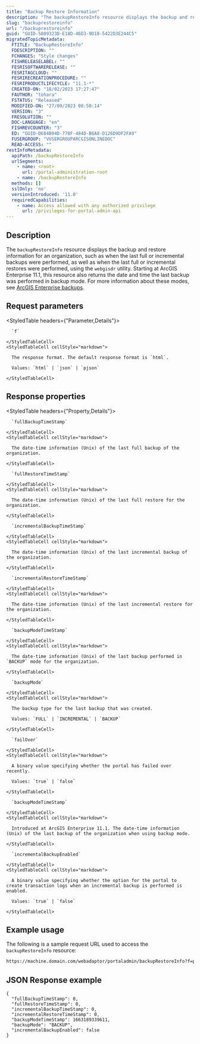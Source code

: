 ```yaml
---
title: "Backup Restore Information"
description: "The backupRestoreInfo resource displays the backup and restore information for an organization."
slug: "backuprestoreinfo"
url: "/backuprestoreinfo"
guid: "GUID-5809323D-E18D-46D3-9D18-5422D3E244C5"
migratedTopicMetadata:
  FTITLE: "BackupRestoreInfo"
  FDESCRIPTION: ""
  FCHANGES: "Style changes"
  FISHRELEASELABEL: ""
  FESRISOFTWARERELEASE: ""
  FESRITAGCLOUD: ""
  FESRIRECREATIONPROCEDURE: ""
  FESRIPRODUCTLIFECYCLE: "11.1-*"
  CREATED-ON: "18/02/2023 17:27:47"
  FAUTHOR: "tohara"
  FSTATUS: "Released"
  MODIFIED-ON: "27/09/2023 08:50:14"
  VERSION: "3"
  FRESOLUTION: ""
  DOC-LANGUAGE: "en"
  FISHREVCOUNTER: "3"
  ED: "GUID-D684B04D-778F-484D-B6A8-D126D9DF2FA9"
  FUSERGROUP: "VUSERGROUPARCGISONLINEDOC"
  READ-ACCESS: ""
restInfoMetadata:
  apiPath: /backupRestoreInfo
  urlSegments:
    - name: <root>
      url: /portal-administration-root
    - name: /backupRestoreInfo
  methods: []
  sslOnly: 'no'
  versionIntroduced: '11.0'
  requiredCapabilities:
    - name: Access allowed with any authorized privilege
      url: /privileges-for-portal-admin-api
---
```


## Description

The `backupRestoreInfo` resource displays the backup and restore information for an organization, such as when the last full or incremental backups were performed, as well as when the last full or incremental restores were performed, using the `webgisdr` utility. Starting at ArcGIS Enterprise 11.1, this resource also returns the date and time the last backup was performed in backup mode. For more information about these modes, see [ArcGIS Enterprise backups](https://enterprise.arcgis.com/en/portal/latest/administer/windows/overview-backup-restore-web-gis.htm).

##  Request parameters

<StyledTable headers={"Parameter,Details"}>
  <StyledTableRow>
    <StyledTableCell cellStyle="markdown">

      `f` 

    </StyledTableCell>
    <StyledTableCell cellStyle="markdown">

      The response format. The default response format is `html`.

      Values: `html` | `json` | `pjson`

    </StyledTableCell>
  </StyledTableRow>
</StyledTable>

## Response properties

<StyledTable headers={"Property,Details"}>
  <StyledTableRow>
    <StyledTableCell cellStyle="markdown">

      `fullBackupTimeStamp` 

    </StyledTableCell>
    <StyledTableCell cellStyle="markdown">

      The date-time information (Unix) of the last full backup of the organization.

    </StyledTableCell>
  </StyledTableRow>
  <StyledTableRow>
    <StyledTableCell cellStyle="markdown">

      `fullRestoreTimeStamp` 

    </StyledTableCell>
    <StyledTableCell cellStyle="markdown">

      The date-time information (Unix) of the last full restore for the organization.

    </StyledTableCell>
  </StyledTableRow>
  <StyledTableRow>
    <StyledTableCell cellStyle="markdown">

      `incrementalBackupTimeStamp` 

    </StyledTableCell>
    <StyledTableCell cellStyle="markdown">

      The date-time information (Unix) of the last incremental backup of the organization.

    </StyledTableCell>
  </StyledTableRow>
  <StyledTableRow>
    <StyledTableCell cellStyle="markdown">

      `incrementalRestoreTimeStamp` 

    </StyledTableCell>
    <StyledTableCell cellStyle="markdown">

      The date-time information (Unix) of the last incremental restore for the organization.

    </StyledTableCell>
  </StyledTableRow>
  <StyledTableRow>
    <StyledTableCell cellStyle="markdown">

      `backupModeTimeStamp` 

    </StyledTableCell>
    <StyledTableCell cellStyle="markdown">

      The date-time information (Unix) of the last backup performed in `BACKUP` mode for the organization.

    </StyledTableCell>
  </StyledTableRow>
  <StyledTableRow>
    <StyledTableCell cellStyle="markdown">

      `backupMode` 

    </StyledTableCell>
    <StyledTableCell cellStyle="markdown">

      The backup type for the last backup that was created.

      Values: `FULL` | `INCREMENTAL` | `BACKUP`

    </StyledTableCell>
  </StyledTableRow>
  <StyledTableRow>
    <StyledTableCell cellStyle="markdown">

      `failOver` 

    </StyledTableCell>
    <StyledTableCell cellStyle="markdown">

      A binary value specifying whether the portal has failed over recently.

      Values: `true` | `false`

    </StyledTableCell>
  </StyledTableRow>
  <StyledTableRow>
    <StyledTableCell cellStyle="markdown">

      `backupModeTimeStamp` 

    </StyledTableCell>
    <StyledTableCell cellStyle="markdown">

      Introduced at ArcGIS Enterprise 11.1. The date-time information (Unix) of the last backup of the organization when using backup mode.

    </StyledTableCell>
  </StyledTableRow>
  <StyledTableRow>
    <StyledTableCell cellStyle="markdown">

      `incrementalBackupEnabled` 

    </StyledTableCell>
    <StyledTableCell cellStyle="markdown">

      A binary value specifying whether the option for the portal to create transaction logs when an incremental backup is performed is enabled.

      Values: `true` | `false`

    </StyledTableCell>
  </StyledTableRow>
</StyledTable>

## Example usage

The following is a sample request URL used to access the `backupRestoreInfo` resource:

```markdown
https://machine.domain.com/webadaptor/portaladmin/backupRestoreInfo?f=pjson
```

 

## JSON Response example

```other
{
  "fullBackupTimeStamp": 0,
  "fullRestoreTimeStamp": 0,
  "incrementalBackupTimeStamp": 0,
  "incrementalRestoreTimeStamp": 0,
  "backupModeTimeStamp": 1663189339611,
  "backupMode": "BACKUP",
  "incrementalBackupEnabled": false
}
```

 
